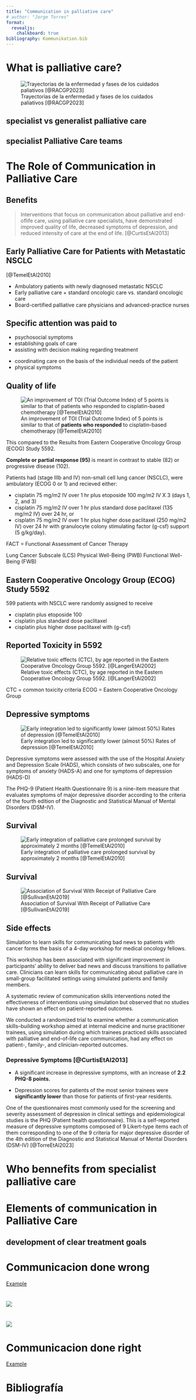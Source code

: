 ```yaml
---
title: "Communication in palliative care"
# author: "Jorge Torres"
format: 
  revealjs:
    chalkboard: true
bibliography: Kommunikation.bib
---
```


# What is palliative care?

![Trayectorias de la enfermedad y fases de los cuidados paliativos [@RACGP2023] ](Bilder/palli-phases.jpg)

## specialist vs generalist palliative care

## specialist Palliative Care teams 

# The Role of Communication in Palliative Care

## Benefits 

> Interventions that focus on communication about palliative and end-oflife care, using palliative care specialists, have demonstrated improved quality of life, decreased symptoms of depression, and reduced intensity of care at the end of life. [@CurtisEtAl2013]

## Early Palliative Care for Patients with Metastatic NSCLC 
[@TemelEtAl2010]

- Ambulatory patients with newly diagnosed metastatic NSCLC 
- Early palliative care + standard oncologic care vs. standard oncologic care 
- Board-certified palliative care physicians and advanced-practice nurses 

## Specific attention was paid to 

::: {.fragment}
- psychosocial symptoms
- establishing goals of care 
- assisting with decision making regarding treatment
:::

::: {.fragment .fade-in-then-semi-out}
- coordinating care on the basis of the individual needs of the patient
- physical symptoms
:::



::: {.fragment .fade-in-then-out}
:::

## Quality of life

![An improvement of TOI (Trial Outcome Index) of 5 points is similar to that of **patients who responded** to cisplatin-based chemotherapy [@TemelEtAl2010] ](Bilder/QoL.png)

::: notes 
This compared to the Results from Eastern Cooperative Oncology Group (ECOG) Study 5592. 

**Complete or partial response (95)** is meant in contrast to stable (82) or progressive disease (102). 

Patients had (stage IIIb and IV) non-small cell lung cancer (NSCLC), were ambulatory (ECOG 0 or 1) and recieved either:

- cisplatin 75 mg/m2 IV over 1 hr plus etoposide 100 mg/m2 IV X 3 (days 1, 2, and 3)
- cisplatin 75 mg/m2 IV over 1 hr plus standard dose paclitaxel (135 mg/m2 IV) over 24 hr, or
- cisplatin 75 mg/m2 IV over 1 hr plus higher dose paclitaxel (250 mg/m2 IV) over 24 hr with granulocyte colony stimulating factor (g-csf) support (5 	g/kg/day).

FACT = Functional Assessment of Cancer Therapy

Lung Cancer Subscale (LCS)
Physical Well-Being (PWB)
Functional Well-Being (FWB)

::: 

## Eastern Cooperative Oncology Group (ECOG) Study 5592 

599 patients with NSCLC were randomly assigned to receive

- cisplatin plus etoposide 100 
- cisplatin plus standard dose paclitaxel  
- cisplatin plus higher dose paclitaxel with (g-csf) 


## Reported Toxicity in 5592 

![Relative toxic effects (CTC), by age reported in the Eastern Cooperative Oncology Group 5592. [@LangerEtAl2002] ](Bilder/ToxicityMales.png)

::: notes
CTC = common toxicity criteria
ECOG = Eastern Cooperative Oncology Group
:::

## Depressive symptoms

![ Early integration led to significantly lower (almost 50%) Rates of depression [@TemelEtAl2010] ](Bilder/DepressiveSymptoms.png)

::: notes

Depressive symptoms were assessed with the use of the Hospital Anxiety and Depression Scale (HADS), which consists of two subscales, one for symptoms of anxiety (HADS-A) and one for symptoms of depression (HADS-D)

The PHQ-9 (Patient Health Questionnaire 9) is a nine-item measure that evaluates symptoms of major depressive disorder according to the criteria of the fourth edition of the Diagnostic and Statistical Manual of Mental Disorders (DSM-IV).

:::

## Survival 


![Early integration of palliative care prolonged  survival by approximately 2 months [@TemelEtAl2010] ](Bilder/Survival-NEJM.png)

## Survival

![Association of Survival With Receipt of Palliative Care [@SullivanEtAl2019] ](Bilder/Survival-JAMA.png)


## Side effects

::: notes
Simulation to learn skills for communicating bad news to patients with cancer forms the basis of a 4-day workshop for medical oncology fellows.

This workshop has been associated with significant improvement in participants’ ability to deliver bad news and discuss transitions to palliative care. Clinicians can learn skills for communicating about palliative care in small-group facilitated settings using simulated patients and family members.

A systematic review of communication skills interventions noted the effectiveness of interventions using simulation but observed that no studies have shown an effect on patient-reported outcomes.

We conducted a randomized trial to examine whether a communication skills–building workshop aimed at internal medicine and nurse practitioner trainees, using simulation during which trainees practiced skills associated with palliative and end-of-life care communication, had any effect on patient-, family-, and clinician-reported outcomes.
:::

### Depressive Symptoms [@CurtisEtAl2013]

- A significant increase in depressive symptoms, with an increase of **2.2 PHQ-8 points.** 

- Depression scores for patients of the most senior trainees were **significantly lower** than those for patients of first-year residents.

::: notes
One of the questionnaires most commonly used for the screening and severity assessment of depression in clinical settings and epidemiological studies is the PHQ (Patient health questionnaire). This is a self-reported measure of depressive symptoms composed of 9 Likert-type items each of them corresponding to one of the 9 criteria for major depressive disorder of the 4th edition of the Diagnostic and Statistical Manual of Mental Disorders (DSM-IV) [@TorreEtAl2023]
:::

# Who bennefits from specialist palliative care

# Elements of communication in Palliative Care



## development of clear treatment goals

## 


# Communicacion done wrong 

[Example](https://www.youtube.com/watch?v=bVclPy3gNfg){preview-link="false"}

#

![](Bilder/matador.jpeg)

#

![](Bilder/recortador.gif)


# Communicacion done right 

[Example](https://youtu.be/ZQht2yOX9Js?feature=shared&t=117){preview-link="false"}





# Bibliografía
